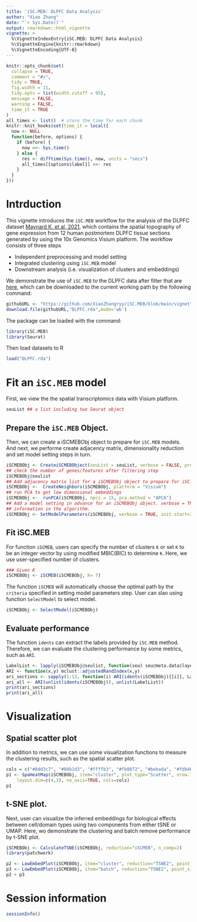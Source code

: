 ```yaml
---
title: 'iSC.MEB: DLPFC Data Analysis'
author: "Xiao Zhang"
date: "`r Sys.Date()`"
output: rmarkdown::html_vignette
vignette: >
  %\VignetteIndexEntry{iSC.MEB: DLPFC Data Analysis}
  %\VignetteEngine{knitr::rmarkdown}
  %\VignetteEncoding{UTF-8}
---
```


```r
knitr::opts_chunk$set(
  collapse = TRUE,
  comment = "#>",
  tidy = TRUE,
  fig.width = 11,
  tidy.opts = list(width.cutoff = 95),
  message = FALSE,
  warning = FALSE,
  time_it = TRUE
)
all_times <- list()  # store the time for each chunk
knitr::knit_hooks$set(time_it = local({
  now <- NULL
  function(before, options) {
    if (before) {
      now <<- Sys.time()
    } else {
      res <- difftime(Sys.time(), now, units = "secs")
      all_times[[options$label]] <<- res
    }
  }
}))
```

# Intrduction
This vignette introduces the `iSC.MEB` workflow for the analysis of the DLPFC dataset [Maynard K. et al, 2021](https://www.nature.com/articles/s41593-020-00787-0), which contains the spatial topography of gene expression from 12 human postmortem DLPFC tissue sections generated by using the 10x Genomics Visium platform. The workflow consists of three steps

* Independent preprocessing and model setting
* Integrated clustering using `iSC.MEB` model
* Downstream analysis (i.e. visualization of clusters and embeddings)

We demonstrate the use of `iSC.MEB` to the DLPFC data after filter that are [here](https://github.com/XiaoZhangryy/iSC.MEB/tree/main/vignettes_data), which can be downloaded to the current working path by the following command:
```r
githubURL <- "https://github.com/XiaoZhangryy/iSC.MEB/blob/main/vignettes_data/DLPFC.rda?raw=true"
download.file(githubURL,"DLPFC.rda",mode='wb')
```

The package can be loaded with the command:
```r
library(iSC.MEB)
library(Seurat)
```

Then load datasets to R 
```r
load("DLPFC.rda")
```

# Fit an `iSC.MEB` model
First, we view the the spatial transcriptomics data with Visium platform.
```r
seuList ## a list including two Seurat object
```

## Prepare the `iSC.MEB` Object.
Then, we can create a iSCMEBObj object to prepare for `iSC.MEB` models. And next, we performe create adjacency matrix, dimensionality reduction and set model setting steps in turn. 
```r
iSCMEBObj <- CreateiSCMEBObject(seuList = seuList, verbose = FALSE, premin.spots=0, postmin.spots=0)
## check the number of genes/features after filtering step
iSCMEBObj@seulist
## Add adjacency matrix list for a iSCMEBObj object to prepare for iSC.MEB model fitting.
iSCMEBObj <-  CreateNeighbors(iSCMEBObj, platform = "Visium")
## run PCA to get low dimensional embeddings
iSCMEBObj <-  runPCA(iSCMEBObj, npcs = 15, pca.method = "APCA")
## Add a model setting in advance for an iSCMEBObj object. verbose = TRUE helps outputing the
## information in the algorithm.
iSCMEBObj <- SetModelParameters(iSCMEBObj, verbose = TRUE, init.start=3)
```


## Fit iSC.MEB 
For function `iSCMEB`, users can specify the number of clusters `K` or set `K` to be an integer vector by using modified MBIC(BIC) to determine `K`. Here, we use user-specified number of clusters. 
```r
### Given K
iSCMEBObj <- iSCMEB(iSCMEBObj, K= 7)
```

The function `iSCMEB` will automatically choose the optimal path by the `criteria` specified in setting model parameters step. User can slao using function `SelectModel` to select model.
```r
iSCMEBObj <- SelectModel(iSCMEBObj)
```

## Evaluate performance
The function `idents` can extract the labels provided by `iSC.MEB` method. Therefore, we can evaluate the clustering performance by some metrics, such as `ARI`. 
```r
LabelList <- lapply(iSCMEBObj@seulist, function(seu) seu@meta.data$layer_guess_reordered)
ARI <- function(x,y) mclust::adjustedRandIndex(x,y)
ari_sections <- sapply(1:12, function(i) ARI(idents(iSCMEBObj)[[i]], LabelList[[i]]))
ari_all <- ARI(unlist(idents(iSCMEBObj)), unlist(LabelList))
print(ari_sections)
print(ari_all)
```

# Visualization
## Spatial scatter plot
In addition to metrics, we can use some visualization functions to measure the clustering results, such as the spatial scatter plot. 
```r
cols = c("#8dd3c7", "#80b1d3", "#ffffb3", "#fb8072", "#bebada", "#fdb462", "#b3de69")
p1 <- SpaHeatMap(iSCMEBObj, item="cluster", plot_type="Scatter", nrow.legend=1, 
    layout.dim=c(4,3), no_axis=TRUE, cols=cols)
p1
```

## t-SNE plot.
Next, user can visualize the inferred embeddings for biological effects between cell/domain types using two components from either tSNE or UMAP. Here, wo demonstrate the clustering and batch remove performance by t-SNE plot.
```r
iSCMEBObj <- CalculateTSNE(iSCMEBObj, reduction="iSCMEB", n_comp=2)
library(patchwork)

p2 <- LowEmbedPlot(iSCMEBObj, item="cluster", reduction="TSNE2", point_size=0.3)
p3 <- LowEmbedPlot(iSCMEBObj, item="batch", reduction="TSNE2", point_size=0.3)
p2 + p3
```

# Session information
```r
sessionInfo()
```